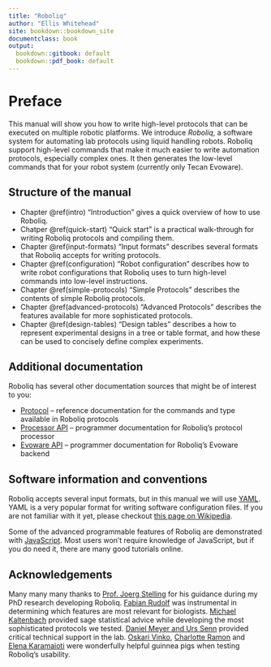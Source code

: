 ```yaml
---
title: "Roboliq"
author: "Ellis Whitehead"
site: bookdown::bookdown_site
documentclass: book
output:
  bookdown::gitbook: default
  bookdown::pdf_book: default
---
```


# Preface {-}

This manual will show you how to write high-level protocols that can be executed on multiple robotic platforms.
We introduce *Roboliq*, a software system for automating lab protocols using liquid handling robots.
Roboliq support high-level commands that make it much easier to write automation protocols, especially complex ones.
It then generates the low-level commands that for your robot system (currently only Tecan Evoware).

## Structure of the manual {-}

* Chapter \@ref(intro) "Introduction" gives a quick overview of how to use Roboliq.
* Chatper \@ref(quick-start) "Quick start" is a practical walk-through for writing Roboliq protocols and compiling them.
* Chapter \@ref(input-formats) "Input formats" describes several formats that Roboliq accepts for writing protocols.
* Chapter \@ref(configuration) "Robot configuration" describes how to write robot configurations that Roboliq uses to turn high-level commands into low-level instructions.
* Chapter \@ref(simple-protocols) "Simple Protocols" describes the contents of simple Roboliq protocols.
* Chapter \@ref(advanced-protocols) "Advanced Protocols" describes the features available for more sophisticated protocols.
* Chapter \@ref(design-tables) "Design tables" describes a how to represent experimental designs in a tree or table format, and how these can be used to concisely define complex experiments.

[//]: # (
* Chapter 7 "Compiling protocols" describes how to compile your protocols for a target robot.
* Chapter 8 "Output files" describes the files created when compilinig protocols and how you can use them.
* Chapter 9 "Protocol execution" describes how to execute protocols and how Roboliq handles measurements.
* Chapter 10 "Cookbook" provides examples of various common protocols.
* Chapter 11 "Troubleshooting" tries to help you when you run into problems.
* Chapter 12 "Development" provides further information for programmers who would like to extend or adapt the Roboliq software.
)


## Additional documentation {-}

Roboliq has several other documentation sources that might be of interest to you:

* [Protocol](../protocol/index.html) -- reference documentation for the commands and type available in Roboliq protocols
* [Processor API](../roboliq-processor/index.html) -- programmer documentation for Roboliq's protocol processor
* [Evoware API](../roboliq-evoware/index.html) -- programmer documentation for Roboliq's Evoware backend


## Software information and conventions {-}

Roboliq accepts several input formats, but in this manual we will use [YAML](http://yaml.olg).
YAML is a very popular format for writing software configuration files.
If you are not familiar with it yet, please checkout [this page on Wikipedia](https://en.wikipedia.org/wiki/YAML).

Some of the advanced programmable features of Roboliq are demonstrated with [JavaScript](https://en.wikipedia.org/wiki/JavaScript).
Most users won't require knowledge of JavaScript, but if you do need it, there are many good tutorials online.


## Acknowledgements {-}

Many many many thanks to [Prof. Joerg Stelling](http://www.csb.ethz.ch/group/members/person-detail.html?persid=125262) for his guidance during my PhD research developing Roboliq.
[Fabian Rudolf](http://www.csb.ethz.ch/group/members/person-detail.html?persid=104270) was instrumental in determining which features are most relevant for biologists.
[Michael Kaltenbach](http://www.csb.ethz.ch/group/members/person-detail.html.html?persid=157302) provided sage statistical advice while developing the most sophisticated protocols we tested.
[Daniel Meyer and Urs Senn](https://www.bsse.ethz.ch/laf/the-facility/team.html)
provided critical technical support in the lab.
[Oskari Vinko](https://www.linkedin.com/in/oskarivinko/),
[Charlotte Ramon](http://www.csb.ethz.ch/group/members/person-detail.html?persid=212334) and
[Elena Karamaioti](http://www.csb.ethz.ch/group/members/person-detail.html?persid=202373)
were wonderfully helpful guinnea pigs when testing Roboliq's usability.
